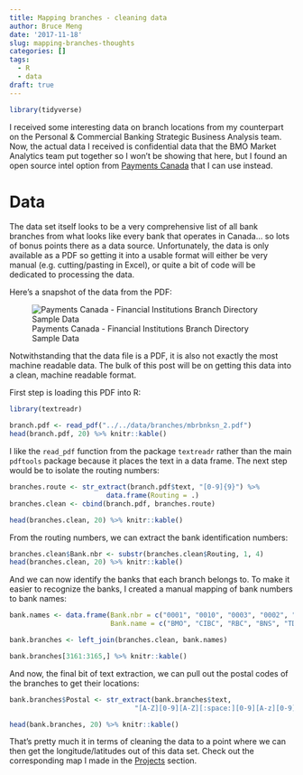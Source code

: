```yaml
---
title: Mapping branches - cleaning data
author: Bruce Meng
date: '2017-11-18'
slug: mapping-branches-thoughts
categories: []
tags:
  - R
  - data
draft: true
---
```

```r
library(tidyverse)
```

I received some interesting data on branch locations from my counterpart on the Personal & Commercial Banking Strategic Business Analysis team. Now, the actual data I received is confidential data that the BMO Market Analytics team put together so I won't be showing that here, but I found an open source intel option from [Payments Canada](https://www.payments.ca/our-directories/financial-institutions-branch-directory) that I can use instead.

# Data

The data set itself looks to be a very comprehensive list of all bank branches from what looks like every bank that operates in Canada... so lots of bonus points there as a data source. Unfortunately, the data is only available as a PDF so getting it into a usable format will either be very manual (e.g. cutting/pasting in Excel), or quite a bit of code will be dedicated to processing the data.

Here's a snapshot of the data from the PDF:

![Payments Canada - Financial Institutions Branch Directory Sample Data](/img/fib.sample.data.png)

Notwithstanding that the data file is a PDF, it is also not exactly the most machine readable data. The bulk of this post will be on getting this data into a clean, machine readable format.

First step is loading this PDF into R:

```r
library(textreadr)

branch.pdf <- read_pdf("../../data/branches/mbrbnksn_2.pdf")
head(branch.pdf, 20) %>% knitr::kable()
```

\newline
I like the `read_pdf` function from the package `textreadr` rather than the main `pdftools` package because it places the text in a data frame. The next step would be to isolate the routing numbers:

```r
branches.route <- str_extract(branch.pdf$text, "[0-9]{9}") %>%
                        data.frame(Routing = .)
branches.clean <- cbind(branch.pdf, branches.route)

head(branches.clean, 20) %>% knitr::kable()
```

\newline
From the routing numbers, we can extract the bank identification numbers:

```r
branches.clean$Bank.nbr <- substr(branches.clean$Routing, 1, 4)
head(branches.clean, 20) %>% knitr::kable()
```

\newline
And we can now identify the banks that each branch belongs to. To make it easier to recognize the banks, I created a manual mapping of bank numbers to bank names:

```r
bank.names <- data.frame(Bank.nbr = c("0001", "0010", "0003", "0002", "0004"),
                         Bank.name = c("BMO", "CIBC", "RBC", "BNS", "TD"))

bank.branches <- left_join(branches.clean, bank.names)

bank.branches[3161:3165,] %>% knitr::kable()
```

\newline
And now, the final bit of text extraction, we can pull out the postal codes of the branches to get their locations:

```r
bank.branches$Postal <- str_extract(bank.branches$text, 
                               "[A-Z][0-9][A-Z][:space:][0-9][A-z][0-9]")

head(bank.branches, 20) %>% knitr::kable()
```

\newline
That's pretty much it in terms of cleaning the data to a point where we can then get the longitude/latitudes out of this data set. Check out the corresponding map I made in the [Projects](https://www.brucemeng.ca/project/map-branch/) section.